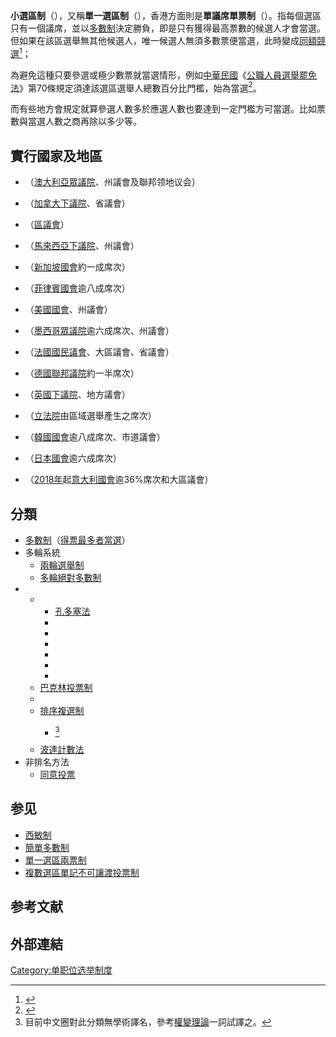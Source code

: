 '''小選區制'''（{{lang-en|Small constituency system}}），又稱'''單一選區制'''（{{lang-en|Single-Member District}}），香港方面則是'''單議席單票制'''（{{lang-en|Single-seat, single-vote system}}）。指每個選區只有一個議席，並以[[多數制|多數制]]決定勝負，即是只有獲得最高票數的候選人才會當選。但如果在該區選舉無其他候選人，唯一候選人無須多數票便當選，此時變成[[等額選舉|同額競選]]<ref>{{Cite web |url=https://law.cec.gov.tw/LawContent.aspx?id=GL000264 |title=《中選一字第23854號函釋》 |access-date=2020-11-17 |archive-date=2021-01-16 |archive-url=https://web.archive.org/web/20210116075025/https://law.cec.gov.tw/LawContent.aspx?id=GL000264 |dead-url=no }}</ref>；

為避免這種只要參選或極少數票就當選情形，例如[[中華民國|中華民國]]《[[公職人員選舉罷免法|公職人員選舉罷免法]]》第70條規定須達該選區選舉人總數百分比門檻，始為當選<ref>{{Cite web |url=http://law.moj.gov.tw/LawClass/LawSingle.aspx?Pcode=D0020010&FLNO=70 |title=《公職人員選舉罷免法》第70條 |access-date=2016-12-02 |archive-date=2020-10-29 |archive-url=https://web.archive.org/web/20201029121551/https://law.moj.gov.tw/LawClass/LawSingle.aspx?pcode=D0020010&flno=70 |dead-url=no }}</ref>。

而有些地方會規定就算參選人數多於應選人數也要達到一定門檻方可當選。比如票數與當選人數之商再除以多少等。

== 實行國家及地區 ==

* {{AUS}}（[[澳大利亞眾議院|澳大利亞眾議院]]、州議會及聯邦领地议会）
* {{CAN}}（[[加拿大下議院|加拿大下議院]]、省議會）
* {{HKG}}（[[香港區議會|區議會]]）
* {{MYS}}（[[馬來西亞下議院|馬來西亞下議院]]、州議會）
* {{SIN}}（[[新加坡國會|新加坡國會]]約一成席次）
* {{PHI}}（[[菲律賓國會|菲律賓國會]]逾八成席次）
* {{USA}}（[[美國國會|美國國會]]、州議會）
* {{MEX}}（[[墨西哥眾議院|墨西哥眾議院]]逾六成席次、州議會）
* {{FRA}}（[[法國國民議會|法國國民議會]]、大區議會、省議會）
* {{DEU}}（[[德國聯邦議院|德國聯邦議院]]約一半席次）
* {{GBR}}（[[英國下議院|英國下議院]]、地方議會）
* {{ROC-TWN}}（[[立法院|立法院]]由區域選舉產生之席次）
* {{ROK-KOR}}（[[韓國國會|韓國國會]]逾八成席次、市道議會）
* {{JPN}}（[[日本國會|日本國會]]逾六成席次）
* {{ITA}}（[[2018年義大利大選|2018年]]起[[意大利國會|意大利國會]]逾36%席次和大區議會）

==分類==

*[[多數制|多數制]]（[[領先者當選|得票最多者當選]]）
*多輪系統
**[[兩輪選舉制|兩輪選舉制]]
**[[多輪絕對多數制|多輪絕對多數制]]
*{{tsl|en|Preferential voting|选择选举制}}
**{{tsl|en|Condorcet criterion|孔多塞標準}}
***[[孔多塞法|孔多塞法]]
***{{tsl|en|Copeland's method|科普蘭法}}
***{{tsl|en|Kemeny–Young method|凯梅尼-楊格法}}
***{{tsl|en|Minimax Condorcet|孔多塞輸家}}
***{{tsl|en|Nanson's method|納森法}}
***{{tsl|en|Ranked Pairs|排列成双制}}
***{{tsl|en|Schulze method|舒爾茨法}}
**[[巴克林投票制|巴克林投票制]]
**{{tsl|en|Coombs' method|庫姆斯法}}
**[[排序複選制|排序複選制]]
***{{tsl|en|Contingent vote|權變投票制}}<ref>目前中文圈對此分類無學術譯名，參考[[權變理論|權變理論]]一詞試譯之。</ref>
**[[波達計數法|波達計數法]]
*非排名方法
**[[同意投票|同意投票]]

==参见==
*[[西敏制|西敏制]]
*[[簡單多數制|簡單多數制]]
*[[單一選區兩票制|單一選區兩票制]]
*[[複數選區單記不可讓渡投票制|複數選區單記不可讓渡投票制]]

==参考文献==
{{Reflist}}

== 外部連結 ==


{{投票制度}}
{{Authority control}}

[[Category:单职位选举制度|Category:单职位选举制度]]